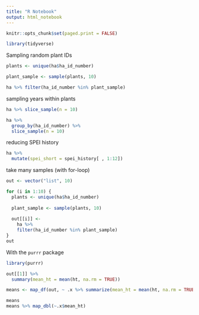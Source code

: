 ```yaml
---
title: "R Notebook"
output: html_notebook
---
```

```r
knitr::opts_chunk$set(paged.print = FALSE)
```

```r
library(tidyverse)
```

Sampling random plant IDs

```r
plants <- unique(ha$ha_id_number)

plant_sample <- sample(plants, 10)

ha %>% filter(ha_id_number %in% plant_sample)
```

sampling years within plants

```r
ha %>% slice_sample(n = 10)

ha %>% 
  group_by(ha_id_number) %>%
  slice_sample(n = 10)
```
reducing SPEI history

```r
ha %>% 
  mutate(spei_short = spei_history[ , 1:12])
```


take many samples (with for-loop)

```r
out <- vector("list", 10)

for (i in 1:10) {
  plants <- unique(ha$ha_id_number)
  
  plant_sample <- sample(plants, 10)
  
  out[[i]] <- 
    ha %>%
    filter(ha_id_number %in% plant_sample)
}
out
```


With the `purrr` package

```r
library(purrr)

out[[1]] %>% 
  summary(mean_ht = mean(ht, na.rm = TRUE))

means <- map_df(out, ~ .x %>% summarize(mean_ht = mean(ht, na.rm = TRUE)))

means
means %>% map_dbl(~.x$mean_ht)
```

